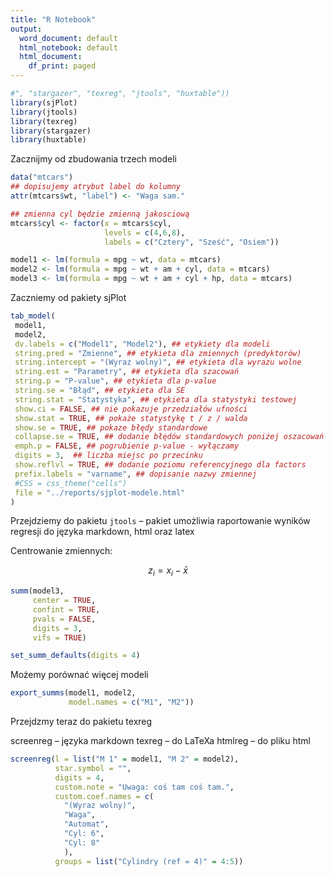 ```yaml
---
title: "R Notebook"
output:
  word_document: default
  html_notebook: default
  html_document:
    df_print: paged
---
```


```r
#", "stargazer", "texreg", "jtools", "huxtable"))
library(sjPlot)
library(jtools)
library(texreg)
library(stargazer)
library(huxtable)
```

Zacznijmy od zbudowania trzech modeli

```r
data("mtcars")
## dopisujemy atrybut label do kolumny
attr(mtcars$wt, "label") <- "Waga sam."

## zmienna cyl będzie zmienną jakosciową
mtcars$cyl <- factor(x = mtcars$cyl, 
                     levels = c(4,6,8), 
                     labels = c("Cztery", "Sześć", "Osiem"))

model1 <- lm(formula = mpg ~ wt, data = mtcars)
model2 <- lm(formula = mpg ~ wt + am + cyl, data = mtcars)
model3 <- lm(formula = mpg ~ wt + am + cyl + hp, data = mtcars)
```

Zaczniemy od pakiety sjPlot

```r
tab_model(
 model1,
 model2,
 dv.labels = c("Model1", "Model2"), ## etykiety dla modeli
 string.pred = "Zmienne", ## etykieta dla zmiennych (predyktorów)
 string.intercept = "(Wyraz wolny)", ## etykieta dla wyrazu wolne
 string.est = "Parametry", ## etykieta dla szacowań
 string.p = "P-value", ## etykieta dla p-value
 string.se = "Błąd", ## etykieta dla SE
 string.stat = "Statystyka", ## etykieta dla statystyki testowej
 show.ci = FALSE, ## nie pokazuje przedziałów ufności
 show.stat = TRUE, ## pokaże statystykę t / z / walda 
 show.se = TRUE, ## pokaze błędy standardowe
 collapse.se = TRUE, ## dodanie błędów standardowych poniżej oszacowań
 emph.p = FALSE, ## pogrubienie p-value - wyłączamy
 digits = 3,  ## liczba miejsc po przecinku
 show.reflvl = TRUE, ## dodanie poziomu referencyjnego dla factors
 prefix.labels = "varname", ## dopisanie nazwy zmiennej
 #CSS = css_theme("cells")
 file = "../reports/sjplot-modele.html"
)
```


Przejdziemy do pakietu `jtools` -- pakiet umożliwia raportowanie wyników regresji do języka markdown, html oraz latex

Centrowanie zmiennych:

$$
z_i = x_i - \bar{x}
$$

```r
summ(model3, 
     center = TRUE, 
     confint = TRUE, 
     pvals = FALSE, 
     digits = 3, 
     vifs = TRUE)
```

```r
set_summ_defaults(digits = 4)
```

Możemy porównać więcej modeli

```r
export_summs(model1, model2, 
             model.names = c("M1", "M2"))
```

Przejdzmy teraz do pakietu texreg

screenreg -- języka markdown
texreg -- do LaTeXa
htmlreg -- do pliku html


```r
screenreg(l = list("M 1" = model1, "M 2" = model2), 
          star.symbol = "",
          digits = 4,
          custom.note = "Uwaga: coś tam coś tam.",
          custom.coef.names = c(
            "(Wyraz wolny)", 
            "Waga", 
            "Automat", 
            "Cyl: 6", 
            "Cyl: 8"
            ),
          groups = list("Cylindry (ref = 4)" = 4:5))
```

